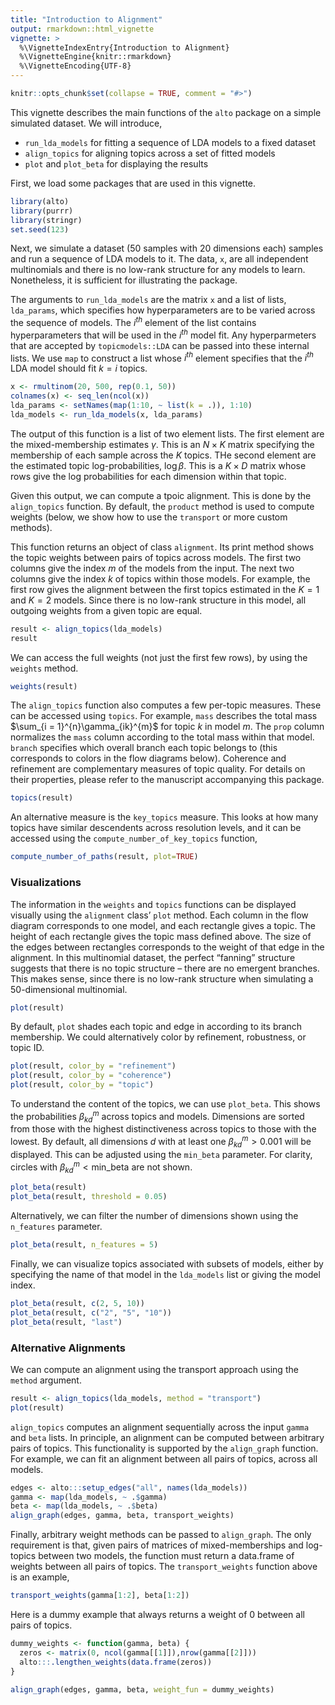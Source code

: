 ```yaml
---
title: "Introduction to Alignment"
output: rmarkdown::html_vignette
vignette: >
  %\VignetteIndexEntry{Introduction to Alignment}
  %\VignetteEngine{knitr::rmarkdown}
  %\VignetteEncoding{UTF-8}
---
```


```r
knitr::opts_chunk$set(collapse = TRUE, comment = "#>")
```

This vignette describes the main functions of the `alto` package on a simple
simulated dataset. We will introduce,

* `run_lda_models` for fitting a sequence of LDA models to a fixed dataset
* `align_topics` for aligning topics across a set of fitted models
* `plot` and `plot_beta` for displaying the results

First, we load some packages that are used in this vignette.

```r
library(alto)
library(purrr)
library(stringr)
set.seed(123)
```

Next, we simulate a dataset (50 samples with 20 dimensions each) samples and run
a sequence of LDA models to it. The data, `x`, are all independent multinomials
and there is no low-rank structure for any models to learn. Nonetheless, it is sufficient for illustrating the package.

The arguments to `run_lda_models` are the matrix `x` and a list of lists,
`lda_params`, which specifies how hyperparameters are to be varied across the
sequence of models. The $i^{th}$ element of the list contains hyperparameters
that will be used in the $i^{th}$ model fit. Any hyperparmeters that are
accepted by `topicmodels::LDA` can be passed into these internal lists. We use
`map` to construct a list whose $i^{th}$ element specifies that the $i^{th}$ LDA
model should fit $k = i$ topics.

```r
x <- rmultinom(20, 500, rep(0.1, 50))
colnames(x) <- seq_len(ncol(x))
lda_params <- setNames(map(1:10, ~ list(k = .)), 1:10)
lda_models <- run_lda_models(x, lda_params)
```

The output of this function is a list of two element lists. The first element
are the mixed-membership estimates $\gamma$. This is an $N \times K$ matrix
specifying the membership of each sample across the $K$ topics. THe second
element are the estimated topic log-probabilities, $\log\beta$. This is a $K
\times D$ matrix whose rows give the log probabilities for each dimension within
that topic.

Given this output, we can compute a tpoic alignment. This is done by the
`align_topics` function. By default, the `product` method is used to compute
weights (below, we show how to use the `transport` or more custom methods).

This function returns an object of class `alignment`. Its print method shows the
topic weights between pairs of topics across models. The first two columns give
the index $m$ of the models from the input. The next two columns give the index
$k$ of topics within those models. For example, the first row gives the
alignment between the first topics estimated in the $K = 1$ and $K = 2$ models.
Since there is no low-rank structure in this model, all outgoing weights from a
given topic are equal.

```r
result <- align_topics(lda_models)
result
```

We can access the full weights (not just the first few rows), by using the
`weights` method.

```r
weights(result)
```

The `align_topics` function also computes a few per-topic measures. These can be
accessed using `topics`. For example, `mass` describes the total mass $\sum_{i =
1}^{n}\gamma_{ik}^{m}$ for topic $k$ in model $m$. The `prop` column normalizes
the `mass` column according to the total mass within that model. `branch`
specifies which overall branch each topic belongs to (this corresponds to colors
in the flow diagrams below). Coherence and refinement are complementary measures
of topic quality. For details on their properties, please refer to the
manuscript accompanying this package.

```r
topics(result)
```

An alternative measure is the `key_topics` measure. This looks at how many
topics have similar descendents across resolution levels, and it can be accessed
using the `compute_number_of_key_topics` function,

```r
compute_number_of_paths(result, plot=TRUE)
```


### Visualizations

The information in the `weights` and `topics` functions can be displayed
visually using the `alignment` class' `plot` method. Each column in the flow
diagram corresponds to one model, and each rectangle gives a topic. The height
of each rectangle gives the topic mass defined above. The size of the edges
between rectangles corresponds to the weight of that edge in the alignment. In
this multinomial dataset, the perfect "fanning" structure suggests that there is
no topic structure -- there are no emergent branches. This makes sense, since
there is no low-rank structure when simulating a 50-dimensional multinomial.

```r
plot(result)
```

By default, `plot` shades each topic and edge in according to its branch
membership. We could alternatively color by refinement, robustness, or topic ID.

```r
plot(result, color_by = "refinement")
plot(result, color_by = "coherence")
plot(result, color_by = "topic")
```

To understand the content of the topics, we can use `plot_beta`. This shows the
probabilities $\beta_{kd}^{m}$ across topics and models. Dimensions are sorted
from those with the highest distinctiveness across topics to those with the
lowest. By default, all dimensions $d$ with at least one $\beta_{kd}^{m} >
0.001$ will be displayed. This can be adjusted using the `min_beta` parameter.
For clarity, circles with $\beta_{kd}^{m} < \text{min_beta}$ are not shown.

```r
plot_beta(result)
plot_beta(result, threshold = 0.05)
```

Alternatively, we can filter the number of dimensions shown using the
`n_features` parameter.

```r
plot_beta(result, n_features = 5)
```

Finally, we can visualize topics associated with subsets of models, either by
specifying the name of that model in the `lda_models` list or giving the model
index.

```r
plot_beta(result, c(2, 5, 10))
plot_beta(result, c("2", "5", "10"))
plot_beta(result, "last")
```

### Alternative Alignments

We can compute an alignment using the transport approach using the `method`
argument.

```r
result <- align_topics(lda_models, method = "transport")
plot(result)
```

`align_topics` computes an alignment sequentially across the input `gamma` and
`beta` lists. In principle, an alignment can be computed between arbitrary pairs
of topics. This functionality is supported by the `align_graph` function. For
example, we can fit an alignment between all pairs of topics, across all models.

```r
edges <- alto:::setup_edges("all", names(lda_models))
gamma <- map(lda_models, ~ .$gamma)
beta <- map(lda_models, ~ .$beta)
align_graph(edges, gamma, beta, transport_weights)
```

Finally, arbitrary weight methods can be passed to `align_graph`. The only
requirement is that, given pairs of matrices of mixed-memberships and log-topics
between two models, the function must return a data.frame of weights between all
pairs of topics. The `transport_weights` function above is an example,

```r
transport_weights(gamma[1:2], beta[1:2])
```

Here is a dummy example that always returns a weight of 0 between all pairs of
topics.

```r
dummy_weights <- function(gamma, beta) {
  zeros <- matrix(0, ncol(gamma[[1]]),nrow(gamma[[2]]))
  alto:::.lengthen_weights(data.frame(zeros))
}

align_graph(edges, gamma, beta, weight_fun = dummy_weights)
```

